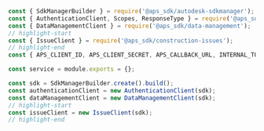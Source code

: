 
```js title="services/aps.js"
const { SdkManagerBuilder } = require('@aps_sdk/autodesk-sdkmanager');
const { AuthenticationClient, Scopes, ResponseType } = require('@aps_sdk/authentication');
const { DataManagementClient } = require('@aps_sdk/data-management');
// highlight-start
const { IssueClient } = require('@aps_sdk/construction-issues');
// highlight-end
const { APS_CLIENT_ID, APS_CLIENT_SECRET, APS_CALLBACK_URL, INTERNAL_TOKEN_SCOPES, PUBLIC_TOKEN_SCOPES } = require('../config.js');

const service = module.exports = {};

const sdk = SdkManagerBuilder.create().build();
const authenticationClient = new AuthenticationClient(sdk);
const dataManagementClient = new DataManagementClient(sdk);
// highlight-start
const issueClient = new IssueClient(sdk);
// highlight-end
```